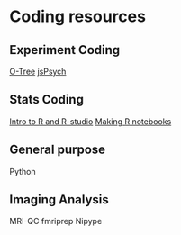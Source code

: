 # Coding resources

## Experiment Coding
[O-Tree](https://www.otree.org/)
[jsPsych](https://www.jspsych.org/)

## Stats Coding
[Intro to R and R-studio](http://www.datacarpentry.org/R-ecology-lesson/index.html)
[Making R notebooks](https://rmarkdown.rstudio.com/r_notebooks.html)

## General purpose
Python

## Imaging Analysis
MRI-QC
fmriprep
Nipype

